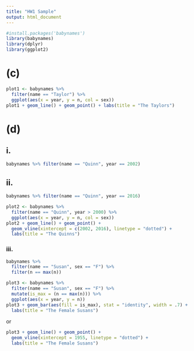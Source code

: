 ---
title: "HW1 Sample"
output: html_document
---
```{r message=FALSE, warning=FALSE}
#install.packages('babynames')
library(babynames)
library(dplyr)
library(ggplot2)
```
# (c)
```{r}
plot1 <- babynames %>%
  filter(name == "Taylor") %>%
  ggplot(aes(x = year, y = n, col = sex))
plot1 + geom_line() + geom_point() + labs(title = "The Taylors")
```

# (d)

## i.
```{r}
babynames %>% filter(name == "Quinn", year == 2002)
```
## ii.
```{r}
babynames %>% filter(name == "Quinn", year == 2016)
```

```{r}
plot2 <- babynames %>%
  filter(name == "Quinn", year > 2000) %>%
  ggplot(aes(x = year, y = n, col = sex))
plot2 + geom_line() + geom_point() + 
  geom_vline(xintercept = c(2002, 2016), linetype = "dotted") + 
  labs(title = "The Quinns")
```

### iii.
```{r}
babynames %>%
  filter(name == "Susan", sex == "F") %>%
  filter(n == max(n))

plot3 <- babynames %>%
  filter(name == "Susan", sex == "F") %>%
  mutate(is_max = (n == max(n))) %>%
  ggplot(aes(x = year, y = n))
plot3 + geom_bar(aes(fill = is_max), stat = "identity", width = .7) + 
  labs(title = "The Female Susans")
```

or
```{r}
plot3 + geom_line() + geom_point() + 
  geom_vline(xintercept = 1955, linetype = "dotted") + 
  labs(title = "The Female Susans")
```